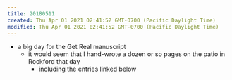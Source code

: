 ```yaml
---
title: 20180511
created: Thu Apr 01 2021 02:41:52 GMT-0700 (Pacific Daylight Time)
modified: Thu Apr 01 2021 02:41:52 GMT-0700 (Pacific Daylight Time)
---
```

- a big day for the Get Real manuscript
    - it would seem that I hand-wrote a dozen or so pages on the patio in Rockford that day
        - including the entries linked below
